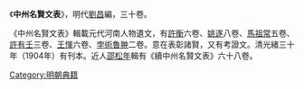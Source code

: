 《'''中州名賢文表'''》，明代[[劉昌_(正統進士)|劉昌]]編，三十卷。

《中州名賢文表》輯載元代河南人物遺文，有[[許衡|許衡]]六卷、[[姚遂|姚遂]]八卷、[[馬祖常|馬祖常]]五卷、[[許有壬|許有壬]]三卷、[[王惲|王惲]]六卷、[[孛術魯翀|孛術魯翀]]二卷。意在表彰諸賢，又有考證文。清光緒三十年（1904年）有刊本。近人[[邵松年|邵松年]]輯有《續中州名賢文表》六十八卷。

{{明朝小作品}}
[[Category:明朝典籍|Category:明朝典籍]]